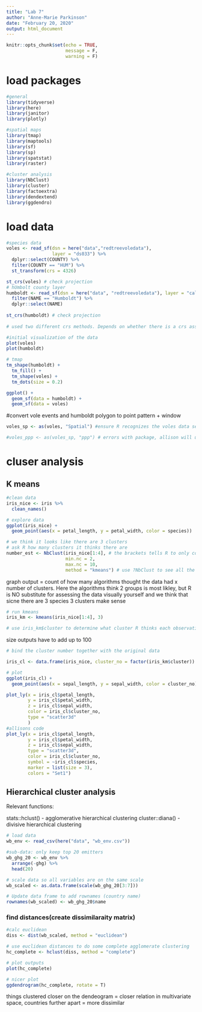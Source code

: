 ```yaml
---
title: "Lab 7"
author: "Anne-Marie Parkinson"
date: "February 20, 2020"
output: html_document
---
```


```r
knitr::opts_chunk$set(echo = TRUE,
                      message = F,
                      warning = F)
```

# load packages
```r

#general
library(tidyverse)
library(here)
library(janitor)
library(plotly)

#spatial maps
library(tmap)
library(maptools)
library(sf)
library(sp)
library(spatstat)
library(raster)

#cluster analysis
library(NbClust)
library(cluster)
library(factoextra)
library(dendextend)
library(ggdendro)
```


# load data
```r

#species data
voles <- read_sf(dsn = here("data","redtreevoledata"), 
                 layer = "ds033") %>% 
  dplyr::select(COUNTY) %>% 
  filter(COUNTY == "HUM") %>% 
  st_transform(crs = 4326)

st_crs(voles) # check projection
# hUmbolt county layer
humboldt <- read_sf(dsn = here("data", "redtreevoledata"), layer = "california_county_shape_file", crs = 4326) %>% 
  filter(NAME == "Humboldt") %>% 
  dplyr::select(NAME)
  
st_crs(humboldt) # check projection
  
# used two different crs methods. Depends on whether there is a crs assigned in the original dat or not, but the latter method works for either situation. 

```

```r
#initial visualization of the data
plot(voles)
plot(humboldt)

# tmap
tm_shape(humboldt) +
  tm_fill() +
  tm_shape(voles) +
  tm_dots(size = 0.2)

ggplot() +
  geom_sf(data = humboldt) +
  geom_sf(data = voles)

```

#convert vole events and humboldt polygon to point pattern + window

```r
voles_sp <- as(voles, "Spatial") #ensure R recognizes the voles data set as spatial data. Some functions dont like sf data

#voles_ppp <- as(voles_sp, "ppp") # errors with package, allison will update later

```

# cluser analysis

## K means

```r
#clean data
iris_nice <- iris %>% 
  clean_names()

# explore data
ggplot(iris_nice) +
  geom_point(aes(x = petal_length, y = petal_width, color = species))

# we think it looks like there are 3 clusters
# ask R how many clusters it thinks there are
number_est <- NbClust(iris_nice[1:4], # the brackets tells R to only conisder data in columns 1-4
                      min.nc = 2,
                      max.nc = 10,
                      method = "kmeans") # use ?NbClust to see all the diff methods that can be used


```


graph output = count of how many algorithms thought the data had x number of clusters. Here the algorithms think 2 groups is most likley, but R is NO substitute for assessing the data visually yourself and we think that sicne there are 3 species 3 clusters make sense


```r
# run kmeans
iris_km <- kmeans(iris_nice[1:4], 3)

# use iris_km$cluster to determine what cluster R thinks each observation belongs to
```
size outputs have to add up to 100

```r
# bind the cluster number together with the original data

iris_cl <- data.frame(iris_nice, cluster_no = factor(iris_km$cluster)) # can also use as.factor

# plot 
ggplot(iris_cl) +
  geom_point(aes(x = sepal_length, y = sepal_width, color = cluster_no))

```

```r
plot_ly(x = iris_cl$petal_length,
        y = iris_cl$petal_width,
        z = iris_cl$sepal_width,
        color = iris_cl$cluster_no,
        type = "scatter3d"
        )
#allisons code
plot_ly(x = iris_cl$petal_length, 
        y = iris_cl$petal_width, 
        z = iris_cl$sepal_width, 
        type = "scatter3d", 
        color = iris_cl$cluster_no, 
        symbol = ~iris_cl$species,
        marker = list(size = 3),
        colors = "Set1")
```

## Hierarchical cluster analysis

Relevant functions:

stats::hclust() - agglomerative hierarchical clustering
cluster::diana() - divisive hierarchical clustering

```r

# load data
wb_env <- read_csv(here("data", "wb_env.csv")) 

#sub-data: only keep top 20 emitters
wb_ghg_20 <- wb_env %>% 
  arrange(-ghg) %>% 
  head(20)

# scale data so all variables are on the same scale
wb_scaled <- as.data.frame(scale(wb_ghg_20[3:7]))

# Update data frame to add rownames (country name)
rownames(wb_scaled) <- wb_ghg_20$name

```

### find distances(create dissimilaraity matrix)
```r
#calc euclidean
diss <- dist(wb_scaled, method = "euclidean")

# use euclidean distances to do some complete agglomerate clustering
hc_complete <- hclust(diss, method = "complete")

# plot outputs
plot(hc_complete)

# nicer plot
ggdendrogram(hc_complete, rotate = T)

```
things clustered closer on the dendeogram = closer relation in multivariate space, countries further apart = more dissimilar


















